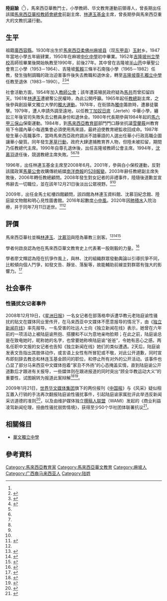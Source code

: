 {{Infobox Officeholder
|honorific-prefix = 
|name             = 陆庭谕
|original_name    = 
|honorific-suffix = 
|image            = 陆庭谕肖像.jpg
|image_wide       = 

|gender           = 男性
|birth_date       = {{birth year|1930}}
|birth_place      = {{MYS}} {{Johor}} {{flag|Daerah Muar}}（今[[东甲县|东甲县]]）玉射乡
|death_date       = 
|death_place      = 
|othername        = 
|nationality      = {{MYS}}
|party            = 
|otherparty       = 
|height           = 
|spouse           = 馮秀珍
|relations        =
|children         = 
|parents          = 
|relatives        = 
|residence        = 
|alma_mater       = 
|occupation       = [[教师|教师]]
|profession       = 
|religion         = 
|website          = 
}}
'''陸庭諭'''（{{bd|1930年||2020年|7月11日|catIdx=L陸}}<ref name=xzrb1></ref>），馬來西亞華教鬥士，小學教師、华文教育運動前領導人，曾長期出任該國[[馬來西亞華校教師會總會|馬來西亞華校教師會總會]]前副主席、[[林連玉基金|林連玉基金]]主席，曾長期參與馬來西亞重大的文教抗議行動。

==生平==
祖籍[[廣西|廣西]][[容縣|容縣]]。1930年出生於[[馬來西亞|馬來西亞]][[柔佛州|柔佛州]][[麻坡县|麻坡县]]（现[[东甲县|东甲县]]）[[玉射|玉射]]乡。1947年當地小學五年級肄業，1950年在麻坡[[中化中學|中化中學]]初中畢業。1952年[[吉隆坡|吉隆坡]][[州立小學|州立學校]]高師班畢業後開始執教至1990年，前後27年。其中曾在吉隆坡[[半山芭|半山芭]]中華聖公會育三小學（1953－1964）、吉隆坡[[蕉賴|蕉賴]]三條半石南強小學（1965－1982）任教，發生強制調職的政治迫害事件後失去教職和退休金，轉至[[吉隆坡尊孔獨立中學|吉隆坡尊孔獨立中學]]任教至退休（1983－1990）。<ref name=xzrb1>{{cite newspaper|author=|title=享年90岁·华教元老 陆庭谕逝世|url=https://www.sinchew.com.my/content/content_2305470.html|publisher=星洲日報|date=2020-07-11|accessdate=2020-07-18|language=zh-my|deadurl=no|archive-url=https://web.archive.org/web/20200718152558/https://www.sinchew.com.my/content/content_2305470.html|archive-date=2020-07-18}}</ref><ref name=zgb1>{{cite newspaper|author=|title=将葬士毛月富贵山庄 陆庭谕伴妻长眠相守|url=https://www.chinapress.com.my/20200712/%E5%B0%86%E8%91%AC%E5%A3%AB%E6%AF%9B%E6%9C%88%E5%AF%8C%E8%B4%B5%E5%B1%B1%E5%BA%84-%E9%99%86%E5%BA%AD%E8%B0%95%E4%BC%B4%E5%A6%BB%E9%95%BF%E7%9C%A0%E7%9B%B8%E5%AE%88/|publisher=中國報|date=2020-07-12|accessdate=2020-07-18|language=zh-my|deadurl=no|archive-url=https://web.archive.org/web/20200718153113/https://www.chinapress.com.my/20200712/%E5%B0%86%E8%91%AC%E5%A3%AB%E6%AF%9B%E6%9C%88%E5%AF%8C%E8%B4%B5%E5%B1%B1%E5%BA%84-%E9%99%86%E5%BA%AD%E8%B0%95%E4%BC%B4%E5%A6%BB%E9%95%BF%E7%9C%A0%E7%9B%B8%E5%AE%88/|archive-date=2020-07-18}}</ref><ref name=dfrb1>{{cite newspaper|author=|title=华教元老陆庭谕逝世|url=https://www.orientaldaily.com.my/index.php/news/nation/2020/07/11/351317|publisher=東方日報|date=2020-07-11|accessdate=2020-07-18|language=zh-my|deadurl=no|archive-url=https://web.archive.org/web/20200718153707/https://www.orientaldaily.com.my/index.php/news/nation/2020/07/11/351317|archive-date=2020-07-18}}</ref>

社會活動方面，1954年加入[[馬來西亞華校教師會總會|教師公會]]；該年遭英殖民政府疑為[[馬共|馬共]]而曾扣留四天。1961年[[林連玉|林連玉]]遭褫奪公民權時，為此公開呼籲。1965年起任[[馬來西亞華校教師會總會|教總]]副主席，之後參與創設華文獨立大學的[[獨大運動|獨大運動]]。1978年，在街頭為[[华文独立中学|獨中]]籌款時，遭暴徒襲擊。1979年，遭人申請外調至遠地，以任教[[丁加奴|丁加奴]][[日底|日底]]（Jerteh）中華小學，纏訟三年後官司失敗失去公務員身份和退休金。1980年代長期參與1984年起的[[馬六甲|馬六甲]][[三保山|三保山]]保衛運動。1984年，到[[馬來西亞教育部|馬來西亞教育部]]部門門口靜坐抗議[[雪蘭莪|雪蘭莪]]州教育局下令國內華小每週集會必須使用馬來語，最終迫使教育總監收回成命。1987年發生華小高職事件，當時馬來西亞政府調派不諳華語的人選出任華小行政高職企圖讓華小變質。同年發生[[茅草行動|茅草行動]]，政府大肆逮捕教育界人物，但陸未被扣留，期間乃任教總代主席。1990年自尊孔退休後，出任吉隆坡教師公會主席。1994年，[[沈慕羽|沈慕羽]]退任後，競選教總主席失敗。<ref name=xzrb1/><ref name=zgb1/><ref name=dfrb1/><ref name=xzrb2/>

1996年，出任林連玉基金主席至2008年6月。2001年，參與白小保校運動，反對該國政黨[[馬華公會|馬華公會]]收購傳統紙媒[[南洋商报|南洋商報]]的[[528報變|528報變]]。2003年辭任教總副主席失敗後，2006年轉任教總顧問。2008年發生對女記者的非禮事件，陸隨後道歉並宣佈辭去一切職位，並在該年12月21日後淡出公眾視野。<ref name=zgb1/><ref name=dfrb1/>

2009年，出任金馬士紅樓四館顧問，該四館為林連玉資料館、沈慕羽紀念館、陸庭諭文物館和明心見性圖書館。2016年起數度[[小中風|小中風]]。2020年因[[肺積水|肺積水]]入院治療，并于同年7月11日逝世。<ref name=zgb2>{{cite newspaper|author=|title=华教斗士 陆庭谕病逝|url=https://www.chinapress.com.my/20200711/%E5%8D%8E%E6%95%99%E6%96%97%E5%A3%AB-%E9%99%86%E5%BA%AD%E8%B0%95%E7%97%85%E9%80%9D/|publisher=中國報|date=2020-07-11|accessdate=2020-07-18|language=zh-my|deadurl=no|archive-url=https://web.archive.org/web/20200718140332/https://www.chinapress.com.my/20200711/%E5%8D%8E%E6%95%99%E6%96%97%E5%A3%AB-%E9%99%86%E5%BA%AD%E8%B0%95%E7%97%85%E9%80%9D/|archive-date=2020-07-18}}</ref><ref name=dfrb1/>

==評價==
馬來西亞華社並稱[[林連玉|林連玉]]、[[沈慕羽|沈慕羽]]與陸為華教三劍客。<ref name=gmrb1>{{cite newspaper|author=|title=【陸庭諭逝世】與林連玉沈慕羽 被喻華教三劍客|url=https://guangming.com.my/%E3%80%90%E9%99%B8%E5%BA%AD%E8%AB%AD%E9%80%9D%E4%B8%96%E3%80%91%E8%88%87%E6%9E%97%E9%80%A3%E7%8E%89%E6%B2%88%E6%85%95%E7%BE%BD-%E8%A2%AB%E5%96%BB%E8%8F%AF%E6%95%99%E4%B8%89%E5%8A%8D%E5%AE%A2|publisher=光明日報|date=2020-07-11|accessdate=2020-07-20|language=zh-my|deadurl=no|archive-url=|archive-date=}}</ref><ref name=zgb3>{{cite newspaper|author=|title=劉春：華社應秉承陸庭諭“華教劍客”精神 繼續捍衛與發展華教|url=https://eastcoast.chinapress.com.my/20200715/%E5%88%98%E6%98%A5%EF%BC%9A%E5%8D%8E%E7%A4%BE%E5%BA%94%E7%A7%89%E6%89%BF%E9%99%86%E5%BA%AD%E8%B0%95%E5%8D%8E%E6%95%99%E5%89%91%E5%AE%A2%E7%B2%BE%E7%A5%9E-%E7%BB%A7%E7%BB%AD%E6%8D%8D/?variant=zh-hant|publisher=中國報|date=2020-07-15|accessdate=2020-07-20|language=zh-my|deadurl=no|archive-url=|archive-date=}}</ref><ref name=hz1>{{cite newspaper|author=何啟良|title=华总会长吴添泉：陆老与大马华教“剑客精神”永垂不朽|url=http://huazong.my/2020/07/13/hznews713/|publisher=華總|date=2020-07-14|accessdate=2020-07-18|language=zh-my|deadurl=no|archive-url=|archive-date=}}</ref>

學者何啟良認為他在馬來西亞華文教育史上代表著一股剛毅的力量。<ref name=fw1>{{cite newspaper|author=何啟良|title=肝胆宁忘一寸丹：陆庭谕的历史意义|url=https://theinterview.asia/sharing/28797/|publisher=訪問|date=2020-07-14|accessdate=2020-07-18|language=zh-my|deadurl=no|archive-url=https://web.archive.org/web/20200718155633/https://theinterview.asia/sharing/28797/|archive-date=2020-07-18}}</ref>

學者廖文輝認為陸在抗爭作風上，與林、沈的組織群眾發動輿論以引導抗爭不同，比較傾向個人鬥爭，如發文告、靜坐、落髮等，故能輔助前線並對群眾有強大的影響力。<ref name=xzrb2>{{cite newspaper|author=|title=与林连玉沈慕羽被喻“三剑客”·华教前线 必有陆庭谕身影|url=https://www.sinchew.com.my/content/content_2305539.html|publisher=星洲日報|date=2020-07-11|accessdate=2020-07-20|language=zh-my|deadurl=no|archive-url=|archive-date=}}</ref>

== 社会事件 ==

=== 性骚扰女记者事件 ===
2008年12月19日，《[[星洲日报|星洲日报]]》一名女记者在部落格申诉遭华教元老陆庭谕性骚扰的贴文在媒体同业里传开，在马来西亚中文媒体不愿意报导的情况下，由《[[独立新闻在线|独立新闻在线]]》率先报导。一名受害的社运人士向《独立新闻在线》表示，她曾在六年前的一项活动上被陆庭谕熊抱、搭腰和不以为意地亲吻脸颊；在此之前，陆庭谕总是在致电她时，昵称她的名字，也曾要她称唤陆庭谕“爸爸”，令她有恶心之感。两名任职中文报的女记者也告知《独立新闻在线》她们的类似遭遇。2天后，陆庭谕发表文告指出其肢体动作，或言语上女性有所冒犯或不敬，对此公开道歉，同时宣布即刻辞去教总和林连玉基金顾问的职位，和停止所有对外的公开活动。该事件也凸显了部分马来西亚中文媒体抱着“家丑不外扬”的心态掩盖实情，直到陆庭谕公开道歉后才跟进有关报导，一些媒体则在跟进报道的同时突出“顾全华教运动大义”的重要性，试图婉转为报道此案辩解<ref>{{Cite web|title=cakap-cakap politik: 超矜持女记者害陆老晚节不保|url=http://cakappolitikmca.blogspot.com/2008/12/blog-post_23.html|access-date=2021-09-02|date=2008-12-23|last=Cakappolitikmca|work=cakap-cakap politik}}</ref><ref>{{Cite web|title=媒体对陆老事件的投机与误判 – 马来西亚媒体识读资源网|url=http://mediamalaysia.net/archives/38|access-date=2021-09-02|language=zh-CN}}</ref>。

2009年1月21日，[[世界華文媒體|世界华文媒体集团]]旗下的两份报刊《[[中国报|中国报]]》与《风采》疑似相互置入行销的手法再次翻报陆庭谕性骚扰事件，引起陆庭谕家属批评此举违反新闻采访道德的准则<ref>{{Cite web|title=指责风采记者隐瞒身份采访陆庭谕儿子批违反新闻道德|url=https://www.malaysiakini.com/news/96934|access-date=2021-09-02|date=2009-01-21|work=Malaysiakini|language=zh}}</ref>，以及由维护媒体独立[[撰稿人联盟|撰稿人联盟]]（WAMI）发起的《商业利益凌驾新闻伦理，扭曲性骚扰弱势情境》，获得至少50个华社团体联署抗议<ref>{{Cite web|title=《商业利益凌驾新闻伦理》联署名单增至50个|url=https://www.malaysiakini.com/news/97076|access-date=2021-09-02|date=2009-01-23|last=维护媒体独立撰稿人联盟|work=Malaysiakini|language=zh}}</ref>。

==相關條目==
*[[华文独立中学|華文獨立中學]]

== 參考資料 ==
{{Portal|马来西亚}}
{{Reflist|2}}

{{DEFAULTSORT:Lu TingYu}}
[[Category:馬來西亞教育家|Category:馬來西亞教育家]]
[[Category:馬來西亞華文教育|Category:馬來西亞華文教育]]
[[Category:麻坡人|Category:麻坡人]]
[[Category:广西裔马来西亚人|Category:广西裔马来西亚人]]
[[Category:陆姓|Category:陆姓]]